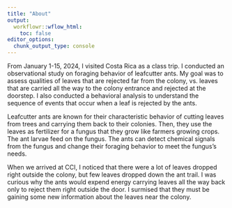 ```yaml
---
title: "About"
output:
  workflowr::wflow_html:
    toc: false
editor_options:
  chunk_output_type: console
---
```


From January 1-15, 2024, I visited Costa Rica as a class trip. I conducted an observational study on foraging behavior of leafcutter ants. My goal was to assess qualities of leaves that are rejected far from the colony, vs. leaves that are carried all the way to the colony entrance and rejected at the doorstep. I also conducted a behavioral analysis to understand the sequence of events that occur when a leaf is rejected by the ants.

Leafcutter ants are known for their characteristic behavior of cutting leaves from trees and carrying them back to their colonies. Then, they use the leaves as fertilizer for a fungus that they grow like farmers growing crops. The ant larvae feed on the fungus.  The ants can detect chemical signals from the fungus and change their foraging behavior to meet the fungus's needs.

When we arrived at CCI, I noticed that there were a lot of leaves dropped right outside the colony, but few leaves dropped down the ant trail. I was curious why the ants would expend energy carrying leaves all the way back only to reject them right outside the door.  I surmised that they must be gaining some new information about the leaves near the colony.
